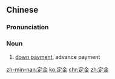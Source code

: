 ==Chinese==
{{zh-forms}}

===Pronunciation===
{{zh-pron
|m=dìngjīn
|c=deng6 gam1
|cat=n
}}

===Noun===
{{zh-noun}}

# [[down payment]], advance payment

[[zh-min-nan:定金]]
[[ko:定金]]
[[chr:定金]]
[[zh:定金]]